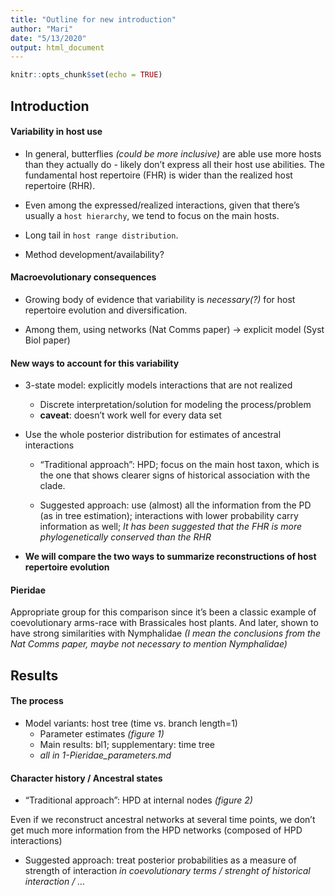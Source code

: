 ```yaml
---
title: "Outline for new introduction"
author: "Mari"
date: "5/13/2020"
output: html_document
---
```


```r
knitr::opts_chunk$set(echo = TRUE)
```

## Introduction

#### Variability in host use

- In general, butterflies *(could be more inclusive)* are able use more hosts than they actually do - likely don't express all their host use abilities.
The fundamental host repertoire (FHR) is wider than the realized host repertoire (RHR).  

- Even among the expressed/realized interactions, given that there's usually a `host hierarchy`, we tend to focus on the main hosts.

- Long tail in `host range distribution`.

- Method development/availability?

#### Macroevolutionary consequences

- Growing body of evidence that variability is *necessary(?)* for host repertoire evolution and diversification. 

- Among them, using networks (Nat Comms paper) -> explicit model (Syst Biol paper)

#### New ways to account for this variability  

- 3-state model: explicitly models interactions that are not realized

  - Discrete interpretation/solution for modeling the process/problem
  - **caveat**: doesn't work well for every data set

- Use the whole posterior distribution for estimates of ancestral interactions

  - "Traditional approach": HPD; focus on the main host taxon, 
  which is the one that shows clearer signs of historical association with the clade.
  
  - Suggested approach: use (almost) all the information from the PD (as in tree estimation);
  interactions with lower probability carry information as well;
  *It has been suggested that the FHR is more phylogenetically conserved than the RHR*
  
- **We will compare the two ways to summarize reconstructions of host repertoire evolution**

#### Pieridae

Appropriate group for this comparison since it's been a classic example of coevolutionary arms-race
with Brassicales host plants. And later, shown to have strong similarities with Nymphalidae
*(I mean the conclusions from the Nat Comms paper, maybe not necessary to mention Nymphalidae)*


## Results

#### The process

- Model variants: host tree (time vs. branch length=1)
    - Parameter estimates *(figure 1)*
    - Main results: bl1; supplementary: time tree
    - *all in 1-Pieridae_parameters.md*

#### Character history / Ancestral states

- "Traditional approach": HPD at internal nodes *(figure 2)*  

Even if we reconstruct ancestral networks at several time points, 
we don't get much more information from the HPD networks (composed of HPD interactions)

- Suggested approach: treat posterior probabilities as a measure of strength of interaction 
*in coevolutionary terms / strenght of historical interaction / ... *










